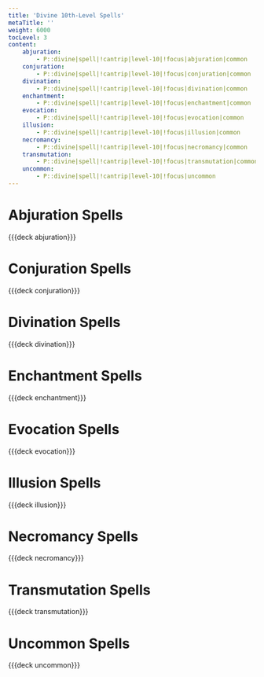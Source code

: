 ```yaml
---
title: 'Divine 10th-Level Spells'
metaTitle: ''
weight: 6000
tocLevel: 3
content:
    abjuration:
        - P::divine|spell|!cantrip|level-10|!focus|abjuration|common
    conjuration:
        - P::divine|spell|!cantrip|level-10|!focus|conjuration|common
    divination:
        - P::divine|spell|!cantrip|level-10|!focus|divination|common
    enchantment:
        - P::divine|spell|!cantrip|level-10|!focus|enchantment|common
    evocation:
        - P::divine|spell|!cantrip|level-10|!focus|evocation|common
    illusion:
        - P::divine|spell|!cantrip|level-10|!focus|illusion|common
    necromancy:
        - P::divine|spell|!cantrip|level-10|!focus|necromancy|common
    transmutation:
        - P::divine|spell|!cantrip|level-10|!focus|transmutation|common
    uncommon:
        - P::divine|spell|!cantrip|level-10|!focus|uncommon
---
```


# Abjuration Spells

{{{deck abjuration}}}

# Conjuration Spells

{{{deck conjuration}}}

# Divination Spells

{{{deck divination}}}

# Enchantment Spells

{{{deck enchantment}}}

# Evocation Spells

{{{deck evocation}}}

# Illusion Spells

{{{deck illusion}}}

# Necromancy Spells

{{{deck necromancy}}}

# Transmutation Spells

{{{deck transmutation}}}

# Uncommon Spells

{{{deck uncommon}}}
